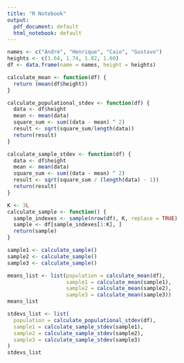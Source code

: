 ```yaml
---
title: "R Notebook"
output:
  pdf_document: default
  html_notebook: default
---
```


```r
names <- c("André", "Henrique", "Caio", "Gustavo")
heights <- c(1.64, 1.74, 1.82, 1.60)
df <- data.frame(name = names, height = heights)
```

```r
calculate_mean <- function(df) {
  return (mean(df$height))
}

calculate_populational_stdev <- function(df) {
  data <- df$height
  mean <- mean(data)
  square_sum <- sum((data - mean) ^ 2)
  result <- sqrt(square_sum/length(data))
  return(result)
}

calculate_sample_stdev <- function(df) {
  data <- df$height
  mean <- mean(data)
  square_sum <- sum((data - mean) ^ 2)
  result <- sqrt(square_sum / (length(data) - 1))
  return(result)
}

```

```r
K <- 3L
calculate_sample <- function() {
  sample_indexes <- sample(nrow(df), K, replace = TRUE)
  sample <- df[sample_indexes[1:K], ]
  return(sample)
}
```

```r
sample1 <- calculate_sample()
sample2 <- calculate_sample()
sample3 <- calculate_sample()
```

```r
means_list <- list(population = calculate_mean(df),
                   sample1 = calculate_mean(sample1),
                   sample2 = calculate_mean(sample2),
                   sample3 = calculate_mean(sample3))
means_list
```

```r
stdevs_list <- list(
  population = calculate_populational_stdev(df),
  sample1 = calculate_sample_stdev(sample1),
  sample2 = calculate_sample_stdev(sample2),
  sample3 = calculate_sample_stdev(sample3)
)
stdevs_list
```
